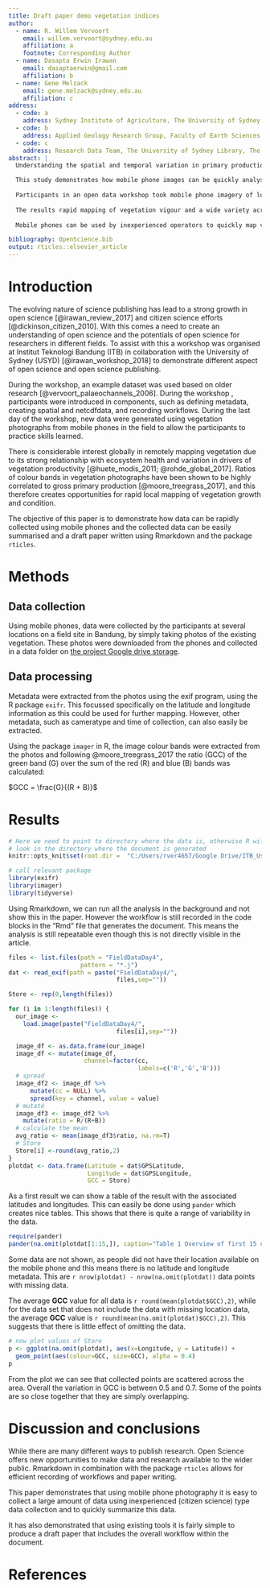 ```yaml
---
title: Draft paper demo vegetation indices
author:
  - name: R. Willem Vervoort
    email: willem.vervoort@sydney.edu.au
    affiliation: a
    footnote: Corresponding Author
  - name: Dasapta Erwin Irawan
    email: dasaptaerwin@gmail.com 
    affiliation: b
  - name: Gene Melzack
    email: gene.melzack@sydney.edu.au 
    affiliation: c
address:
  - code: a
    address: Sydney Institute of Agriculture, The University of Sydney, NSW 2006
  - code: b
    address: Applied Geology Research Group, Faculty of Earth Sciences and Technology, Institut Teknologi Bandung, Jl. Ganesa No.10, Lb. Siliwangi, Coblong, Kota Bandung, Jawa Barat 40132, Indonesia
  - code: c
    address: Research Data Team, The University of Sydney Library, The University of Sydney, NSW 2006
abstract: |
  Understanding the spatial and temporal variation in primary production can identify variation in ecological response related to climate and landscape. With mobile phone cameras now easily available, this opens an opportunity to use citizen science to record primary production from vegetation images. 

  This study demonstrates how mobile phone images can be quickly analysed for primary production and can give inside in spatial variation of ecological response.
  
  Participants in an open data workshop took mobile phone imagery of local vegetation and the resulting images were stored in an open data project folder. The analysis calculated he ratio of the green channel and the sum of the red and blue channel from mobile phone images of vegetation.  
  
  The results rapid mapping of vegetation vigour and a wide variety across a small area. The process of taking images, uploading, sharing and analysis was rapid using basic open data science tools including the package `rticles`.
  
  Mobile phones can be used by inexperienced operators to quickly map vegetation indices in an area.

bibliography: OpenScience.bib
output: rticles::elsevier_article
---
```



Introduction
==========

The evolving nature of science publishing has lead to a strong growth in open science [@irawan_review_2017] and citizen science efforts [@dickinson_citizen_2010]. With this comes a need to create an understanding of open science and the potentials of open science for researchers in different fields. To assist with this a workshop was organised at Institut Teknologi Bandung (ITB) in collaboration with the University of Sydney (USYD) [@irawan_workshop_2018] to demonstrate different aspect of open science and open science publishing.

During the workshop, an example dataset was used based on older research [@vervoort_palaeochannels_2006]. During the workshop , participants were introduced in components, such as defining metadata, creating spatial and netcdfdata, and recording workflows. During the last day of the workshop, new data were generated using vegetation photographs from mobile phones in the field to allow the participants to practice skills learned.

There is considerable interest globally in remotely mapping vegetation due to its strong relationship with ecosystem health and variation in drivers of vegetation productivity [@huete_modis_2011; @rohde_global_2017]. Ratios of colour bands in vegetation photographs have been shown to be highly correlated to gross primary production [@moore_treegrass_2017], and this therefore creates opportunities for rapid local mapping of vegetation growth and condition. 

The objective of this paper is to demonstrate how data can be rapidly collected using mobile phones and the collected data can be easily summarised and a draft paper written using Rmarkdown and the package `rticles`.

Methods
==========

## Data collection
Using mobile phones, data were collected by the participants at several locations on a field site in Bandung, by simply taking photos of the existing vegetation. These photos were downloaded from the phones and collected in a data folder on
[the project Google drive storage](https://drive.google.com/drive/folders/1jgMlC3NbL_7dFVb29AjNflgxqPj6LLMf?usp=sharing). 

## Data processing

Metadata were extracted from the photos using the exif program, using the R package `exifr`. This focussed specifically on the latitude and longitude information as this could be used for further mapping. However, other metadata, such as cameratype and time of collection, can also easily be extracted.

Using the package `imager` in R, the image colour bands were extracted from the photos and following @moore_treegrass_2017 the ratio (GCC) of the green band (G) over the sum of the red (R) and blue (B) bands was calculated:

$GCC = \frac{G}{(R + B)}$

Results
==========

```r
# Here we need to point to directory where the data is, otherwise R will 
# look in the directory where the document is generated
knitr::opts_knit$set(root.dir =  "C:/Users/rver4657/Google Drive/ITB_Usyd_Project2017/workshop_opendata/OriginalDataFolder")

```



```r
# call relevant package
library(exifr)
library(imager)
library(tidyverse)
```

Using Rmarkdown, we can run all the analysis in the background and not show this in the paper. However the workflow is still recorded in the code blocks in the "Rmd" file that generates the document. This means the analysis is still repeatable even though this is not directly visible in the article.

```r

files <- list.files(path = "FieldDataDay4", 
                    pattern = "*.j")
dat <- read_exif(path = paste("FieldDataDay4/",
                              files,sep=""))

Store <- rep(0,length(files))

for (i in 1:length(files)) {
  our_image <- 
    load.image(paste("FieldDataDay4/",
                              files[i],sep=""))

  image_df <- as.data.frame(our_image)
  image_df <- mutate(image_df,
                     channel=factor(cc,
                                    labels=c('R','G','B')))
  # spread
  image_df2 <- image_df %>% 
      mutate(cc = NULL) %>%
      spread(key = channel, value = value)
  # mutate
  image_df3 <- image_df2 %>%
    mutate(ratio = R/(R+B))
  # calculate the mean
  avg_ratio <- mean(image_df3$ratio, na.rm=T)
  # Store
  Store[i] <-round(avg_ratio,2)
}
plotdat <- data.frame(Latitude = dat$GPSLatitude,
                      Longitude = dat$GPSLongitude,
                      GCC = Store)

```

As a first result we can show a table of the result with the associated latitudes and longitudes. This can easily be done using `pander` which creates nice tables. This shows that there is quite a range of variability in the data.


```r
require(pander)
pander(na.omit(plotdat[1:15,]), caption="Table 1 Overview of first 15 collected data points and GCC values for which Latitude and Longitude data are available")
```

Some data are not shown, as people did not have their location available on the mobile phone and this means there is no latitude and longitude metadata. This are `r nrow(plotdat) - nrow(na.omit(plotdat))` data points with missing data.

The average **GCC** value for all data is `r round(mean(plotdat$GCC),2)`, while for the data set that does not include the data with missing location data, the average **GCC** value is `r round(mean(na.omit(plotdat)$GCC),2)`. This suggests that there is little effect of omitting the data.

```r
# now plot values of Store
p <- ggplot(na.omit(plotdat), aes(x=Longitude, y = Latitude)) +
  geom_point(aes(colour=GCC, size=GCC), alpha = 0.4)
p
```

From the plot we can see that collected points are scattered across the area. Overall the variation in GCC is between 0.5 and 0.7. Some of the points are so close together that they are simply overlapping.


Discussion and conclusions
==========

While there are many different ways to publish research. Open Science offers new opportunities to make data and research available to the wider public. Rmarkdown in combination with the package `rticles` allows for efficient recording of workflows and paper writing.

This paper demonstrates that using mobile phone photography it is easy to collect a large amount of data using inexperienced (citizen science) type data collection and to quickly summarize this data.

It has  also demonstrated that using existing tools it is fairly simple to produce a draft paper that includes the overall workflow within the document.


References {#references .unnumbered}
==========
